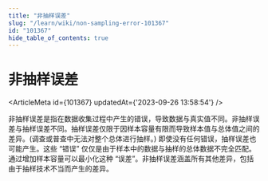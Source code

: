 ```yaml
---
title: "非抽样误差"
slug: "/learn/wiki/non-sampling-error-101367"
id: "101367"
hide_table_of_contents: true
---
```



# 非抽样误差

<ArticleMeta id={101367} updatedAt={'2023-09-26 13:58:54'} />
<div className='border-solid border-b border-t-0 my-4 border-[var(--ifm-color-gray-300)]' />

非抽样误差是指在数据收集过程中产生的错误，导致数据与真实值不同。非抽样误差与抽样误差不同。抽样误差仅限于因样本容量有限而导致样本值与总体值之间的差异。(调查或普查中无法对整个总体进行抽样。) 即使没有任何错误，抽样误差也可能产生。这些 “错误” 仅仅是由于样本中的数据与抽样的总体数据不完全匹配。通过增加样本容量可以最小化这种 “误差”。非抽样误差涵盖所有其他差异，包括由于抽样技术不当而产生的差异。
